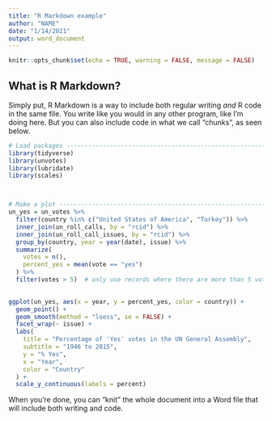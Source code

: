 ```yaml
---
title: "R Markdown example"
author: "NAME"
date: "1/14/2021"
output: word_document
---
```


```r
knitr::opts_chunk$set(echo = TRUE, warning = FALSE, message = FALSE)
```



## What is R Markdown?


Simply put, R Markdown is a way to include both regular writing *and* R code in the same file. You write like you would in any other program, like I'm doing here. But you can also include code in what we call "chunks", as seen below.  

```r
# Load packages ----------------------------------------------------------------
library(tidyverse)
library(unvotes)
library(lubridate)
library(scales)



# Make a plot ------------------------------------------------------------------
un_yes = un_votes %>%
  filter(country %in% c("United States of America", "Turkey")) %>%
  inner_join(un_roll_calls, by = "rcid") %>%
  inner_join(un_roll_call_issues, by = "rcid") %>%
  group_by(country, year = year(date), issue) %>%
  summarize(
    votes = n(),
    percent_yes = mean(vote == "yes")
  ) %>%
  filter(votes > 5)  # only use records where there are more than 5 votes
  

ggplot(un_yes, aes(x = year, y = percent_yes, color = country)) +
  geom_point() +
  geom_smooth(method = "loess", se = FALSE) +
  facet_wrap(~ issue) +
  labs(
    title = "Percentage of 'Yes' votes in the UN General Assembly",
    subtitle = "1946 to 2015",
    y = "% Yes",
    x = "Year",
    color = "Country"
  ) + 
  scale_y_continuous(labels = percent)
```


When you're done, you can "knit" the whole document into a Word file that will include both writing and code. 

